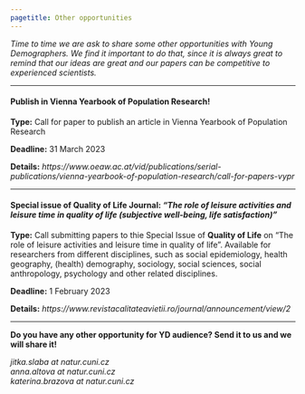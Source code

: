 ---
pagetitle: Other opportunities
---

<link rel="stylesheet" href="styles.css" type="text/css">

*Time to time we are ask to share some other opportunities with Young Demographers. We find it important to do that, since it is always great to remind that our ideas are great and our papers can be competitive to experienced scientists.*  


***

#### Publish in Vienna Yearbook of Population Research!  
**Type:** Call for paper to publish an article in Vienna Yearbook of Population Research  

**Deadline:** 31 March 2023   

**Details:** *https://www.oeaw.ac.at/vid/publications/serial-publications/vienna-yearbook-of-population-research/call-for-papers-vypr* 


***
#### Special issue of Quality of Life Journal: *"The role of leisure activities and leisure time in quality of life (subjective well-being, life satisfaction)"*

**Type:** Call submitting papers to thie Special Issue of **Quality of Life** on “The role of leisure activities and leisure time in quality of life”. Available for researchers from different disciplines, such as social epidemiology, health geography, (health) demography, sociology, social sciences, social anthropology, psychology and other related disciplines.

**Deadline:** 1 February 2023

**Details:** *https://www.revistacalitateavietii.ro/journal/announcement/view/2*



***

**Do you have any other opportunity for YD audience? Send it to us and we will share it!**  

*jitka.slaba at natur.cuni.cz*  
*anna.altova at natur.cuni.cz*   
*katerina.brazova at natur.cuni.cz*   